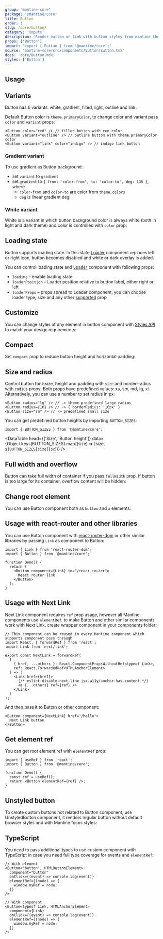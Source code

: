 ```yaml
---
group: 'mantine-core'
package: '@mantine/core'
title: Button
order: 1
slug: /core/button/
category: 'inputs'
description: 'Render button or link with button styles from mantine theme'
props: ['Button']
import: "import { Button } from '@mantine/core';"
source: 'mantine-core/src/components/Button/Button.tsx'
docs: 'core/Button.mdx'
styles: ['Button']
---
```



## Usage

<Demo data={ButtonDemos.configurator} />

## Variants

Button has 6 variants: white, gradient, filled, light, outline and link:

<Demo data={ButtonDemos.variants} />

Default Button color is `theme.primaryColor`, to change color and variant pass `color` and `variant` props:

```tsx
<Button color="red" /> // filled button with red color
<Button variant="outline" /> // outline button with theme.primaryColor color
<Button variant="link" color="indigo" /> // indigo link button
```

### Gradient variant

To use gradient as Button background:

- set `variant` to `gradient`
- set `gradient` to `{ from: 'color-from', to: 'color-to', deg: 135 }`, where
  - `color-from` and `color-to` are color from `theme.colors`
  - `deg` is linear gradient deg

<Demo data={ButtonDemos.gradient} />

### White variant

White is a variant in which button background color is always white (both in light and dark theme) and color is controlled with `color` prop:

<Demo data={ButtonDemos.whiteConfigurator} />

## Loading state

Button supports loading state. In this state [Loader](/core/loader/) component replaces left or right icon,
button becomes disabled and white or dark overlay is added.

You can control loading state and [Loader](/core/loader/) component with following props:

- `loading` – enable loading state
- `loaderPosition` – Loader position relative to button label, either right or left
- `loaderProps` – props spread to Loader component, you can choose loader type, size and any other [supported](/core/loader/) prop

<Demo data={ButtonDemos.loadingConfigurator} />

## Customize

You can change styles of any element in button component with [Styles API](/theming/styles-api/) to match your design requirements:

<Demo data={ButtonDemos.customize} />

## Compact

Set `compact` prop to reduce button height and horizontal padding:

<Demo data={ButtonDemos.compact} />

## Size and radius

Control button font-size, height and padding with `size` and border-radius with `radius` props.
Both props have predefined values: xs, sm, md, lg, xl.
Alternatively, you can use a number to set radius in px:

```tsx
<Button radius="lg" /> // -> theme predefined large radius
<Button radius={10} /> // -> { borderRadius: '10px' }
<Button size="sm" /> // -> predefined small size
```

<Demo data={ButtonDemos.sizes} />

You can get predefined button heights by importing `BUTTON_SIZES`:

```tsx
import { BUTTON_SIZES } from '@mantine/core';
```

<DataTable
  head={['Size', 'Button height']}
  data={Object.keys(BUTTON_SIZES).map((size) => [size, `${BUTTON_SIZES[size]}px`])}
/>

## Full width and overflow

Button can take full width of container if you pass `fullWidth` prop.
If button is too large for its container, overflow content will be hidden:

<Demo data={ButtonDemos.overflow} />

## Change root element

You can use Button component both as `button` and `a` elements:

<Demo data={ButtonDemos.component} />

## Usage with react-router and other libraries

You can use Button component with [react-router-dom](https://reactrouter.com/web/guides/quick-start)
or other similar libraries by passing `Link` as component to Button:

```tsx
import { Link } from 'react-router-dom';
import { Button } from '@mantine/core';

function Demo() {
  return (
    <Button component={Link} to="/react-router">
      React router link
    </Button>
  );
}
```

## Usage with Next Link

Next Link component requires `ref` prop usage, however all Mantine components use `elementRef`,
to make Button and other similar components work with Next Link, create wrapper component in your components folder:

```tsx
// This component can be reused in every Mantine component which supports component pass through
import React, { forwardRef } from 'react';
import Link from 'next/link';

export const NextLink = forwardRef(
  (
    { href, ...others }: React.ComponentPropsWithoutRef<typeof Link>,
    ref: React.ForwardedRef<HTMLAnchorElement>
  ) => (
    <Link href={href}>
      {/* eslint-disable-next-line jsx-a11y/anchor-has-content */}
      <a {...others} ref={ref} />
    </Link>
  )
);
```

And then pass it to Button or other component:

```tsx
<Button component={NextLink} href="/hello">
  Next Link button
</Button>
```

## Get element ref

You can get root element ref with `elementRef` prop:

```tsx
import { useRef } from 'react';
import { Button } from '@mantine/core';

function Demo() {
  const ref = useRef();
  return <Button elementRef={ref} />;
}
```

## Unstyled button

To create custom buttons not related to Button component, use UnstyledButton component,
it renders regular button without default browser styles and with Mantine focus styles:

<Demo data={ButtonDemos.unstyled} />

## TypeScript

You need to pass additional types to use custom component with TypeScript
in case you need full type coverage for events and `elementRef`:

```tsx
// With element
<Button<'button', HTMLButtonElement>
  component="button"
  onClick={(event) => console.log(event)}
  elementRef={(node) => {
    window.myRef = node;
  }}
/>

// With component
<Button<typeof Link, HTMLAnchorElement>
  component={Link}
  onClick={(event) => console.log(event)}
  elementRef={(node) => {
    window.myRef = node;
  }}
/>
```
